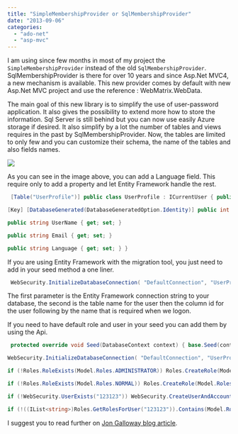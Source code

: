 ```yaml
---
title: "SimpleMembershipProvider or SqlMembershipProvider"
date: "2013-09-06"
categories: 
  - "ado-net"
  - "asp-mvc"
---
```


I am using since few months in most of my project the `SimpleMembershipProvider` instead of the old `SqlMembershipProvider`. SqlMembershipProvider is there for over 10 years and since Asp.Net MVC4, a new mechanism is available. This new provider comes by default with new Asp.Net MVC project and use the reference : WebMatrix.WebData.

The main goal of this new library is to simplify the use of user-password application. It also gives the possibility to extend more how to store the information. Sql Server is still behind but you can now use easily Azure storage if desired. It also simplify by a lot the number of tables and views requires in the past by SqlMembershipProvider. Now, the tables are limited to only few and you can customize their schema, the name of the tables and also fields names.

![](images/sqlSimpleProviderTables.png)

As you can see in the image above, you can add a Language field. This require only to add a property and let Entity Framework handle the rest. 

```csharp
 [Table("UserProfile")] public class UserProfile : ICurrentUser { public UserProfile() { this.UserName = "Anonymous"; this.Language = "en-US"; }

[Key] [DatabaseGenerated(DatabaseGeneratedOption.Identity)] public int UserId { get; set; }

public string UserName { get; set; }

public string Email { get; set; }

public string Language { get; set; } } 
```

If you are using Entity Framework with the migration tool, you just need to add in your seed method a one liner.


```csharp
 WebSecurity.InitializeDatabaseConnection( "DefaultConnection", "UserProfile", "UserId", "UserName", autoCreateTables: true); 
```

The first parameter is the Entity Framework connection string to your database, the second is the table name for the user then the column id for the user following by the name that is required when we logon.

If you need to have default role and user in your seed you can add them by using the Api.


```csharp
 protected override void Seed(DatabaseContext context) { base.Seed(context);

WebSecurity.InitializeDatabaseConnection( "DefaultConnection", "UserProfile", "UserId", "UserName", autoCreateTables: true);

if (!Roles.RoleExists(Model.Roles.ADMINISTRATOR)) Roles.CreateRole(Model.Roles.ADMINISTRATOR);

if (!Roles.RoleExists(Model.Roles.NORMAL)) Roles.CreateRole(Model.Roles.NORMAL);

if (!WebSecurity.UserExists("123123")) WebSecurity.CreateUserAndAccount("123123", "123123", new { Email="123123@123.com", Language="fr-CA"}); if (!WebSecurity.UserExists("qweqwe")) WebSecurity.CreateUserAndAccount("qweqwe", "qweqwe", new { Email = "qweqwe@qwe.com", Language = "en-US" });

if (!((IList<string>)Roles.GetRolesForUser("123123")).Contains(Model.Roles.ADMINISTRATOR)) Roles.AddUsersToRoles(new[] { "123123", "qweqwe" }, new[] { Model.Roles.ADMINISTRATOR }); if (!((IList<string>)Roles.GetRolesForUser("qweqwe")).Contains(Model.Roles.NORMAL)) Roles.AddUsersToRoles(new[] { "qweqwe" }, new[] { Model.Roles.NORMAL }); } 
```

I suggest you to read further on [Jon Galloway blog article](http://weblogs.asp.net/jgalloway/archive/2012/08/29/simplemembership-membership-providers-universal-providers-and-the-new-asp-net-4-5-web-forms-and-asp-net-mvc-4-templates.aspx).
